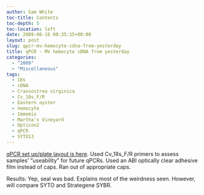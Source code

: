 ```yaml
---
author: Sam White
toc-title: Contents
toc-depth: 5
toc-location: left
date: 2009-06-16 00:35:15+00:00
layout: post
slug: qpcr-mv-hemocyte-cdna-from-yesterday
title: qPCR - MV hemocyte cDNA from yesterday
categories:
  - "2009"
  - "Miscellaneous"
tags:
  - 18s
  - cDNA
  - Crassostrea virginica
  - Cv_18s_F/R
  - Eastern oyster
  - hemocyte
  - Immomix
  - Martha's Vineyard
  - Opticon2
  - qPCR
  - SYTO13
---
```


[qPCR set up/plate layout is here](https://eagle.fish.washington.edu/Arabidopsis/Notebook%20Workup%20Files/20090615-02.jpg). Used Cv_18s_F/R primers to assess samples' "useability" for future qPCRs. Used an ABI optically clear adhesive film instead of caps. Ran out of appropriate caps.

Results: Yep, seal was bad. Explains most of the weirdness seen. However, will compare SYTO and Strategene SYBR.
